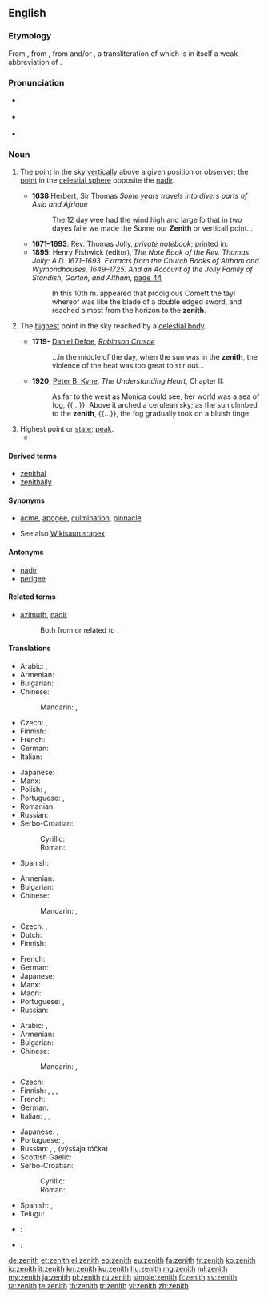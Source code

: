 {{was wotd|2008|November|28}}
==English==
{{wikipedia}}

===Etymology===
From {{etyl|enm|en}} {{term|senith|lang=enm}}, from {{term|cinit|lang=enm}}, from {{etyl|fro|en}} {{term|cenit|lang=fro}} and/or {{etyl|la|en}} {{term|cenit|lang=la}}, a transliteration of {{etyl|ar|en}} {{term|سمت||direction, path|tr=samt|lang=ar|sc=Arab}} which is in itself a weak abbreviation of {{term|سمت الرأس||direction of the head|tr=samt ar-ra's|lang=ar|sc=Arab}}.

===Pronunciation===
* {{a|UK}} {{IPA|/ˈzɛn.ɪθ/}}
* {{a|US}} {{IPA|/ˈzi.nɪθ/}}
* {{audio|en-us-zenith.ogg|Audio (US)}}

===Noun===
{{en-noun}}

# {{context|astronomy|lang=en}} The point in the sky [[vertically]] above a given position or observer; the [[point]] in the [[celestial sphere]] opposite the [[nadir]].
#* '''1638''' Herbert, Sir Thomas ''Some years travels into divers parts of Asia and Afrique''
#*: The 12 day wee had the wind high and large ſo that in two dayes ſaile we made the Sunne our '''Zenith''' or verticall point...
#* '''1671–1693''': Rev. Thomas Jolly, ''private notebook''; printed in:
#* '''1895''': Henry Fishwick (editor), ''The Note Book of the Rev. Thomas Jolly: A.D. 1671–1693. Extracts from the Church Books of Altham and Wymondhouses, 1649–1725. And an Account of the Jolly Family of Standish, Gorton, and Altham'', [http://books.google.co.uk/books?ei=L-9bSa-FKYuiyAS3xqmCDA&id=TA71Bp2xMq0C&dq=%22of+christ+and+his+gospell%2C%22&q=zenith&pgis=1#search_anchor page 44]
#*: In this 10th m. appeared that prodigious Comett the tayl whereof was like the blade of a double edged sword, and reached almost from the horizon to the '''zenith'''.
# {{context|astronomy|lang=en}} The [[highest]] point in the sky reached by a [[celestial body]].
#* '''1719-''' [[w:Daniel Defoe|Daniel Defoe]], ''[[w:Robinson Crusoe|Robinson Crusoe]]''
#*: ...in the middle of the day, when the sun was in the '''zenith''', the violence of the heat was too great to stir out...
#* '''1920''', [[w:Peter B. Kyne|Peter B. Kyne]], ''The Understanding Heart'', Chapter II:
#*: As far to the west as Monica could see, her world was a sea of fog, {{...}}. Above it arched a cerulean sky; as the sun climbed to the '''zenith''', {{...}}, the fog gradually took on a bluish tinge.
# Highest point or [[state]]; [[peak]].
#* {{quote-book
|page=173
|year=1900
|author=William Beckford
|title=The History of the Caliph Vathek
|url=http://books.google.com/books?id=KnArAAAAMAAJ
|passage="There for a while I enjoyed myself in the '''zenith''' of glory and pleasure."}}

====Derived terms====
* [[zenithal]]
* [[zenithally]]

====Synonyms====
* {{sense|highest point or state}} [[acme]], [[apogee]], [[culmination]], [[pinnacle]]
* See also [[Wikisaurus:apex]]

====Antonyms====
* [[nadir]] {{qualifier|etymological (Arabic) antonym}}
* [[perigee]]

====Related terms====
* [[azimuth]], [[nadir]]
*: Both from or related to {{term|سمت|السمت|direction|tr=as-samt|lang=ar|sc=Arab}}.

====Translations====
{{trans-top|astronomy: point vertically above a position or observer}}
* Arabic: {{t|ar|سَمْت|m|tr=samt}}, {{t|ar|ذروة|f|tr=ḏúrwa}}
* Armenian: {{t|hy|զենիթ}}
* Bulgarian: {{t+|bg|зенит|m|tr=zenít|sc=Cyrl}}
* Chinese:
*: Mandarin: {{t+|cmn|天頂|sc=Hani}}, {{t+|cmn|天顶|tr=tiāndǐng|sc=Hani}}
* Czech: {{t+|cs|nadhlavník|m}}, {{t+|cs|zenit|m}}
* Finnish: {{t+|fi|zeniitti}}
* French: {{t+|fr|zénith|m}}
* German: {{t+|de|Zenit|m}}
* Italian: {{t|it|zenit|m}}
{{trans-mid}}
* Japanese: {{t|ja|天頂|tr=てんちょう, tenchō}}
* Manx: {{t|gv|ard-niau}}
* Polish: {{t+|pl|zenit|m}}, {{t|pl|apogeum|n}}
* Portuguese: {{t|pt|zénite|m}} {{qualifier|Portugal}}, {{t+|pt|zênite|m}} {{qualifier|Brazil}}
* Romanian: {{t+|ro|dric|m}}
* Russian: {{t+|ru|зенит|m|tr=zenít}}
* Serbo-Croatian: {{t|sh|tjemenište|n}}
*: Cyrillic: {{t|sh|зенит|m}}
*: Roman: {{t|sh|zenit|m}}
* Spanish: {{t+|es|cenit|m}}
{{trans-bottom}}

{{trans-top|astronomy: highest point reached by a celestial body}}
* Armenian: {{t|hy|զենիթ}}
* Bulgarian: {{t+|bg|зенит|m|tr=zenít|sc=Cyrl}}
* Chinese:
*: Mandarin: {{t+|cmn|天頂|sc=Hani}}, {{t+|cmn|天顶|tr=tiāndǐng|sc=Hani}}
* Czech: {{t+|cs|nadhlavník|m}}, {{t+|cs|zenit|m}}
* Dutch: {{t+|nl|zenit|n}}
* Finnish: {{t|fi|lakipiste}}
{{trans-mid}}
* French: {{t+|fr|zénith|m}}
* German: {{t+|de|Zenit|m}}
* Japanese: {{t|ja|天頂|tr=てんちょう, tenchō}}
* Manx: {{t|gv|ard-niau}}
* Maori: {{t|mi|kōmata}}
* Portuguese: {{t|pt|zénite|m}} {{qualifier|Portugal}}, {{t+|pt|zênite|m}} {{qualifier|Brazil}}
* Russian: {{t+|ru|зенит|m|tr=zenít}}
{{trans-bottom}}

{{trans-top|highest point or state; peak}}
* Arabic: {{t|ar|سَمْت|m|tr=samt}}, {{t|ar|ذروة|f|tr=ḏúrwa}}
* Armenian: {{t|hy|զենիթ}}
* Bulgarian: {{t+|bg|зенит|m|tr=zenít|sc=Cyrl}}
* Chinese:
*: Mandarin: {{t|cmn|頂點|sc=Hani}}, {{t+|cmn|顶点|tr=dǐngdiǎn|sc=Hani}}
* Czech: {{t+|cs|zenit|m}}
* Finnish: {{t+|fi|huippu}}, {{t|fi|huipennus}}, {{t|fi|huippukohta}}, {{t+|fi|kohokohta}}
* French: {{t+|fr|zénith|m}}
* German: {{t+|de|Zenit|m}}
* Italian: {{t|it|zenit|m}}, {{t+|it|culmine|m}}, {{t+|it|apice|m}}
{{trans-mid}}
* Japanese: {{t|ja|頂点|tr=ちょうてん, chōten}}, {{t|ja|絶頂|tr=ぜっちょう, zecchō}}
* Portuguese: {{t|pt|topo|m}}, {{t|pt|cume|m}}
* Russian: {{t+|ru|зенит|tr=zenít|m}}, {{t+|ru|расцвет|m}}, {{l|ru|высший|высшая}} {{t+|ru|точка}} (výsšaja tóčka) {{f}}
* Scottish Gaelic: {{t|gd|bàrr|m}}
* Serbo-Croatian:
*: Cyrillic: {{t|sh|зенит|m}}
*: Roman: {{t|sh|zenit|m}}
* Spanish: {{t|es|apogeo|m}}, {{t+|es|cenit|m}}
* Telugu: {{t+|te|స్వర్గము|tr=swargamu|sc=Telu}}
{{trans-bottom}}

{{checktrans-top}}
* {{ttbc|eo}}: {{t|eo|zenito}}
* {{ttbc|ia}}: {{t|ia|zenit}}
{{trans-bottom}}

[[de:zenith]]
[[et:zenith]]
[[el:zenith]]
[[eo:zenith]]
[[eu:zenith]]
[[fa:zenith]]
[[fr:zenith]]
[[ko:zenith]]
[[io:zenith]]
[[it:zenith]]
[[kn:zenith]]
[[ku:zenith]]
[[hu:zenith]]
[[mg:zenith]]
[[ml:zenith]]
[[my:zenith]]
[[ja:zenith]]
[[pl:zenith]]
[[ru:zenith]]
[[simple:zenith]]
[[fi:zenith]]
[[sv:zenith]]
[[ta:zenith]]
[[te:zenith]]
[[th:zenith]]
[[tr:zenith]]
[[vi:zenith]]
[[zh:zenith]]